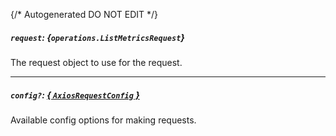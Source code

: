 {/* Autogenerated DO NOT EDIT  */}

##### `request`: *{`operations.ListMetricsRequest`}*
The request object to use for the request.
<Collapsible openLabel={Labels.showProperties} closeLabel={Labels.hideProperties}>
    <ListMetricsRequest/>
</Collapsible>

---
##### `config?`: [*{ `AxiosRequestConfig` }*](https://axios-http.com/docs/req_config)
Available config options for making requests.


